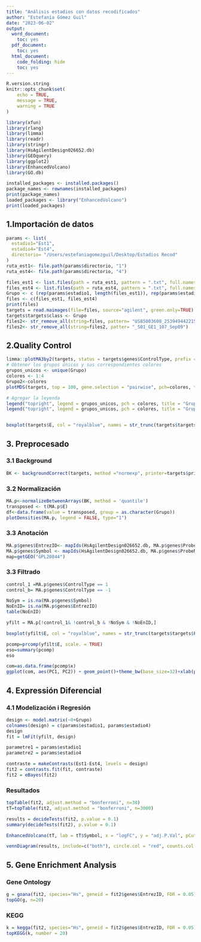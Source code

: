 ```yaml
---
title: "Análisis estadios con datos recodificados"
author: "Estefanía Gómez Guil"
date: "2023-06-02"
output:
  word_document:
    toc: yes
  pdf_document:
    toc: yes
  html_document:
    code_folding: hide
    toc: yes
---
```



```r
R.version.string
knitr::opts_chunk$set(
	echo = TRUE,
	message = TRUE,
	warning = TRUE
)

library(xfun)
library(rlang)
library(limma)
library(readr)
library(stringr)
library(HsAgilentDesign026652.db)
library(GEOquery)
library(ggplot2)
library(EnhancedVolcano)
library(GO.db)

installed_packages <- installed.packages()
package_names <- rownames(installed_packages)
print(package_names)
loaded_packages <- library("EnhancedVolcano")
print(loaded_packages)
```

## 1.Importación de datos
```r
params <- list(
  estadio1="Est1",
  estadio4="Est4",
  directorio= "/Users/estefaniagomezguil/Desktop/Estadios Recod"
)
ruta_est1<- file.path(params$directorio, "1")
ruta_est4<- file.path(params$directorio, "4")

files_est1 <- list.files(path = ruta_est1, pattern = ".txt", full.names = TRUE)
files_est4 <- list.files(path = ruta_est4, pattern = ".txt", full.names = TRUE)
Grupo <- c (rep(params$estadio1, length(files_est1)), rep(params$estadio4, length(files_est4)))
files <- c(files_est1, files_est4)
print(files)
targets = read.maimages(file=files, source="agilent", green.only=TRUE)
targets$targets$class <- Grupo
files2<- str_remove_all(string=files, pattern= "US85003608_253949442215")
files2<- str_remove_all(string=files2, patter= "_S01_GE1_107_Sep09")

```

## 2.Quality Control
```r
limma::plotMA3by2(targets, status = targets$genes$ControlType, prefix = "MA", device = "pdf")
# Obtener los grupos únicos y sus correspondientes colores
grupos_unicos <- unique(Grupo)
colores <- 1:4
Grupo2<-colores
plotMDS(targets, top = 100, gene.selection = "pairwise", pch=colores, type="p", plot = TRUE)

# Agregar la leyenda
legend("topright", legend = grupos_unicos, pch = colores, title = "Grupos")
legend("topright", legend = grupos_unicos, pch = colores, title = "Grupos")


boxplot(targets$E, col = "royalblue", names = str_trunc(targets$targets$FileName, width = 10, side = "left"))
```


## 3. Preprocesado

### 3.1 Background
```r
BK <- backgroundCorrect(targets, method ="normexp", printer=targets$printer, verbose=TRUE)
```

### 3.2 Normalización
```r
MA.p<-normalizeBetweenArrays(BK, method = 'quantile')
transposed <- t(MA.p$E)
df<-data.frame(value = transposed, group = as.character(Grupo))
plotDensities(MA.p, legend = FALSE, type="1")
```


### 3.3 Anotación
```r
MA.p$genes$EntrezID<- mapIds(HsAgilentDesign026652.db, MA.p$genes$ProbeName, keytype = "PROBEID", column = "ENTREZID")
MA.p$genes$Symbol <- mapIds(HsAgilentDesign026652.db, MA.p$genes$ProbeName, keytype = "PROBEID", column = "SYMBOL")
map=getGEO("GPL20844")
```

### 3.3 Filtrado
```r
control_1 =MA.p$genes$ControlType == 1
control_b= MA.p$genes$ControlType == -1
```

```r
NoSym = is.na(MA.p$genes$Symbol)
NoEnID= is.na(MA.p$genes$EntrezID)
table(NoEnID)
```
```r
yfilt = MA.p[!control_1& !control_b & !NoSym & !NoEnID,]
```

```r
boxplot(yfilt$E, col = "royalblue", names = str_trunc(targets$targets$FileName, width = 10, side = "left"))
```

```r
pcomp=prcomp(yfilt$E, scale. = TRUE)
eso=summary(pcomp)
eso
```

```r
com=as.data.frame(pcomp$x)
ggplot(com, aes(PC1, PC2)) + geom_point()+theme_bw(base_size=32)+xlab(paste("PC1:",eso$importance[2,1])) + ylab(paste("PC2:",eso$importance[2,2]))+theme(legend.position="top")
```


## 4. Expressión Diferencial


### 4.1 Modelización i Regresión

```r
design <- model.matrix(~0+Grupo)
colnames(design) = c(params$estadio1, params$estadio4)
design
fit = lmFit(yfilt, design)
```

```r
parametre1 = params$estadio1
parametre2 = params$estadio4

contraste = makeContrasts(Est1-Est4, levels = design)
fit2 = contrasts.fit(fit, contraste)
fit2 = eBayes(fit2)

```


### Resultados

```r
topTable(fit2, adjust.method = "bonferroni", n=30)
tT=topTable(fit2, adjust.method = "bonferroni", n=3000)

results = decideTests(fit2, p.value = 0.1)
summary(decideTests(fit2), p.value = 0.1)
```


```r
EnhancedVolcano(tT, lab = tT$Symbol, x = "logFC", y = "adj.P.Val", pCutoff = 0.05, FCcutoff=2, labSize = 6.0, ylim=0.95)
```

```r
vennDiagram(results, include=c("both"), circle.col = "red", counts.col = "blue", names = c("CHD9-CTL"))
```



## 5. Gene Enrichment Analysis


### Gene Ontology

```r
g = goana(fit2, species="Hs", geneid = fit2$genes$EntrezID, FDR = 0.05)
topGO(g, n=20)
```


### KEGG

```r
k = kegga(fit2, species="Hs", geneid = fit2$genes$EntrezID, FDR = 0.05)
topKEGG(k, number = 20)
```